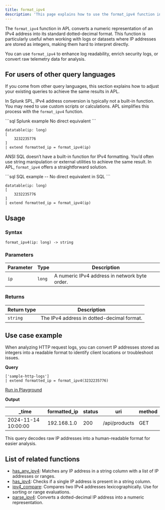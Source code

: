 ```yaml
---
title: format_ipv4
description: 'This page explains how to use the format_ipv4 function in APL.'
---
```


The `format_ipv4` function in APL converts a numeric representation of an IPv4 address into its standard dotted-decimal format. This function is particularly useful when working with logs or datasets where IP addresses are stored as integers, making them hard to interpret directly. 

You can use `format_ipv4` to enhance log readability, enrich security logs, or convert raw telemetry data for analysis.

## For users of other query languages

If you come from other query languages, this section explains how to adjust your existing queries to achieve the same results in APL.

<AccordionGroup>
<Accordion title="Splunk SPL users">

In Splunk SPL, IPv4 address conversion is typically not a built-in function. You may need to use custom scripts or calculations. APL simplifies this process with the `format_ipv4` function.

<CodeGroup>
```sql Splunk example
No direct equivalent
```

```kusto APL equivalent
datatable(ip: long)
[
    3232235776
]
| extend formatted_ip = format_ipv4(ip)
```
</CodeGroup>

</Accordion>
<Accordion title="ANSI SQL users">

ANSI SQL doesn’t have a built-in function for IPv4 formatting. You’d often use string manipulation or external utilities to achieve the same result. In APL, `format_ipv4` offers a straightforward solution.

<CodeGroup>
```sql SQL example
-- No direct equivalent in SQL
```

```kusto APL equivalent
datatable(ip: long)
[
    3232235776
]
| extend formatted_ip = format_ipv4(ip)
```
</CodeGroup>

</Accordion>
</AccordionGroup>

## Usage

### Syntax

```kusto
format_ipv4(ip: long) -> string
```

### Parameters

| Parameter | Type  | Description                                           |
|-----------|-------|-------------------------------------------------------|
| `ip`      | `long`| A numeric IPv4 address in network byte order.         |

### Returns

| Return type | Description                                |
|-------------|--------------------------------------------|
| `string`    | The IPv4 address in dotted-decimal format. |

## Use case example

When analyzing HTTP request logs, you can convert IP addresses stored as integers into a readable format to identify client locations or troubleshoot issues.

**Query**

```kusto
['sample-http-logs']
| extend formatted_ip = format_ipv4(3232235776)
```

[Run in Playground](https://play.axiom.co/axiom-play-qf1k/query?initForm=%7B%22apl%22%3A%22%5B'sample-http-logs'%5D%20%7C%20extend%20formatted_ip%20%3D%20format_ipv4(3232235776)%22%7D)

**Output**

| _time               | formatted_ip | status | uri                | method |
|---------------------|--------------|--------|---------------------|--------|
| 2024-11-14 10:00:00 | 192.168.1.0  | 200    | /api/products       | GET    |

This query decodes raw IP addresses into a human-readable format for easier analysis.

## List of related functions

- [has_any_ipv4](/apl/scalar-functions/ip-functions/has-any-ipv4): Matches any IP address in a string column with a list of IP addresses or ranges.
- [has_ipv4](/apl/scalar-functions/ip-functions/has-ipv4): Checks if a single IP address is present in a string column.
- [ipv4_compare](/apl/scalar-functions/ip-functions/ipv4-compare): Compares two IPv4 addresses lexicographically. Use for sorting or range evaluations.
- [parse_ipv4](/apl/scalar-functions/ip-functions/parse-ipv4): Converts a dotted-decimal IP address into a numeric representation.